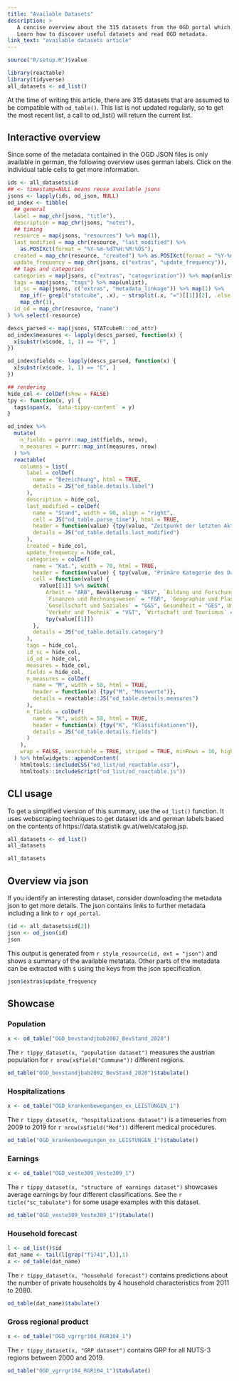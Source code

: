 ```yaml
---
title: "Available Datasets"
description: >
   A concise overview about the 315 datasets from the OGD portal which are compatible with STATcubeR.
   Learn how to discover useful datasets and read OGD metadata.
link_text: "available datasets article"
---
```


```r
source("R/setup.R")$value
```

```r
library(reactable)
library(tidyverse)
all_datasets <- od_list()
```

At the time of writing this article, there are 315 datasets that are assumed to be compatible with `od_table()`.
This list is not updated regularly, so to get the most recent list, a call to od_list() will return the current list.

## Interactive overview

Since some of the metadata contained in the OGD JSON files is only available in german, the following overview uses german labels.
Click on the individual table cells to get more information.

```r
ids <- all_datasets$id
## <- timestamp=NULL means reuse available jsons
jsons <- lapply(ids, od_json, NULL)
od_index <- tibble(
  ## general
  label = map_chr(jsons, "title"),
  description = map_chr(jsons, "notes"),
  ## timing
  resource = map(jsons, "resources") %>% map(1),
  last_modified = map_chr(resource, "last_modified") %>%
    as.POSIXct(format = "%Y-%m-%dT%H:%M:%OS"),
  created = map_chr(resource, "created") %>% as.POSIXct(format = "%Y-%m-%dT%H:%M:%OS"),
  update_frequency = map_chr(jsons, c("extras", "update_frequency")),
  ## tags and categories
  categories = map(jsons, c("extras", "categorization")) %>% map(unlist),
  tags = map(jsons, "tags") %>% map(unlist),
  id_sc = map(jsons, c("extras", "metadata_linkage")) %>% map(1) %>%
    map_if(~ grepl("statcube", .x), ~ strsplit(.x, "=")[[1]][2], .else = ~ "") %>%
    map_chr(1),
  id_od = map_chr(resource, "name")
) %>% select(-resource)

descs_parsed <- map(jsons, STATcubeR:::od_attr)
od_index$measures <- lapply(descs_parsed, function(x) {
  x[substr(x$code, 1, 1) == "F", ]
})

od_index$fields <- lapply(descs_parsed, function(x) {
  x[substr(x$code, 1, 1) == "C", ]
})

## rendering
hide_col <- colDef(show = FALSE)
tpy <- function(x, y) {
  tags$span(x, `data-tippy-content` = y)
}

od_index %>%
  mutate(
    n_fields = purrr::map_int(fields, nrow),
    n_measures = purrr::map_int(measures, nrow)
  ) %>%
  reactable(
    columns = list(
      label = colDef(
        name = "Bezeichnung", html = TRUE,
        details = JS("od_table.details.label")
      ),
      description = hide_col,
      last_modified = colDef(
        name = "Stand", width = 90, align = "right",
        cell = JS("od_table.parse_time"), html = TRUE,
        header = function(value) {tpy(value, "Zeitpunkt der letzten Aktualisierung")},
        details = JS("od_table.details.last_modified")
      ),
      created = hide_col,
      update_frequency = hide_col,
      categories = colDef(
        name = "Kat.", width = 70, html = TRUE,
        header = function(value) { tpy(value, "Primäre Kategorie des Datensatzes") },
        cell = function(value) {
          value[[1]] %>% switch(
            Arbeit = "ARB", Bevölkerung = "BEV", `Bildung und Forschung` = "B&F",
            `Finanzen und Rechnungswesen` = "F&R", `Geographie und Planung` = "G&P",
            `Gesellschaft und Soziales` = "G&S", Gesundheit = "GES", Umwelt = "UMW",
            `Verkehr und Technik` = "V&T", `Wirtschaft und Tourismus` = "W&T") %>%
            tpy(value[[1]])
        },
        details = JS("od_table.details.category")
      ),
      tags = hide_col,
      id_sc = hide_col,
      id_od = hide_col,
      measures = hide_col,
      fields = hide_col,
      n_measures = colDef(
        name = "M", width = 50, html = TRUE,
        header = function(x) {tpy("M", "Messwerte")},
        details = reactable::JS("od_table.details.measures")
      ),
      n_fields = colDef(
        name = "K", width = 50, html = TRUE,
        header = function(x) {tpy("K", "Klassifikationen")},
        details = JS("od_table.details.fields")
      )
    ),
    wrap = FALSE, searchable = TRUE, striped = TRUE, minRows = 10, highlight = TRUE
  ) %>% htmlwidgets::appendContent(
    htmltools::includeCSS("od_list/od_reactable.css"),
    htmltools::includeScript("od_list/od_reactable.js"))
```

## CLI usage

To get a simplified viersion of this summary, use the `od_list()` function.
It uses webscraping techniques to get dataset ids and german labels based on the contents of https://data.statistik.gv.at/web/catalog.jsp.

```r
all_datasets <- od_list()
all_datasets
```

```r
all_datasets
```

## Overview via json

If you identify an interesting dataset, consider downloading the metadata json to get more details.
The json contains links to further metadata including a link to `r ogd_portal`.

```r
(id <- all_datasets$id[2])
json <- od_json(id)
json
```

This output is generated from `r style_resource(id, ext = "json")` and shows a summary of the available metatata. Other parts of the metadata can be extracted with `$` using the keys from the json specification.

```r
json$extras$update_frequency
```

## Showcase {.tabset .tabset-pills .tabset-fade}

### Population

```r
x <- od_table("OGD_bevstandjbab2002_BevStand_2020")
```

The `r tippy_dataset(x, "population dataset")` measures the austrian population
for `r nrow(x$field("Commune"))` different regions.

```r
od_table("OGD_bevstandjbab2002_BevStand_2020")$tabulate()
```

### Hospitalizations

```r
x <- od_table("OGD_krankenbewegungen_ex_LEISTUNGEN_1")
```

The `r tippy_dataset(x, "hospitalizations dataset")` is a timeseries from 2009 to 2019
for `r nrow(x$field("Med"))` different medical procedures.

```r
od_table("OGD_krankenbewegungen_ex_LEISTUNGEN_1")$tabulate()
```

### Earnings

```r
x <- od_table("OGD_veste309_Veste309_1")
```

The `r tippy_dataset(x, "structure of earnings dataset")` showcases average earnings by four different classifications.
See the `r ticle("sc_tabulate")` for some usage examples with this dataset.

```r
od_table("OGD_veste309_Veste309_1")$tabulate()
```

### Household forecast

```r
l <- od_list()$id
dat_name <- tail(l[grep("f1741",l)],1)
x <- od_table(dat_name)
```

The `r tippy_dataset(x, "household forecast")` contains predictions about the
number of private households by 4 household characteristics from 2011 to 2080.

```r
od_table(dat_name)$tabulate()
```

### Gross regional product

```r
x <- od_table("OGD_vgrrgr104_RGR104_1")
```

The `r tippy_dataset(x, "GRP dataset")` contains GRP for all NUTS-3 regions between 2000 and 2019.

```r
od_table("OGD_vgrrgr104_RGR104_1")$tabulate()
```
